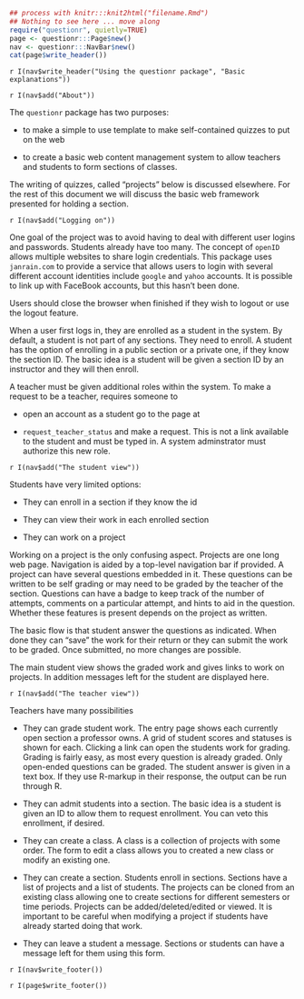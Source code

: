 ``` r
## process with knitr:::knit2html("filename.Rmd")
## Nothing to see here ... move along
require("questionr", quietly=TRUE)
page <- questionr:::Page$new()
nav <- questionr:::NavBar$new()
cat(page$write_header())
```
`r I(nav$write_header("Using the questionr package", "Basic explanations"))`

`r I(nav$add("About"))`

The `questionr` package has two purposes:

* to make a simple to use template to make self-contained quizzes to put on the web

* to create a basic web content management system to allow teachers and students to form sections of classes.

The writing of quizzes, called "projects" below is discussed elsewhere. For the rest of this document we will discuss the basic web framework presented for holding a section.



`r I(nav$add("Logging on"))`


One goal of the project was to avoid having to deal with different
user logins and passwords. Students already have too many. The concept
of `openID` allows multiple websites to share login credentials. This
package uses `janrain.com` to provide a service that allows users to
login with several different account identities include `google` and
`yahoo` accounts. It is possible to link up with FaceBook accounts, but this hasn't been done.

Users should close the browser when finished if they wish to logout or
use the logout feature.

When a user first logs in, they are enrolled as a student in the
system. By default, a student is not part of any sections. They need to
enroll. A student has the option of enrolling in a public section or a
private one, if they know the section ID. The basic idea is a student
will be given a section ID by an instructor and they will then enroll.

A teacher must be given additional roles within the system. To make a request to be a teacher, requires someone to 

* open an account as a student go to the page at
 
*  `request_teacher_status` and make a request. This is not a link
   available to the student and must be typed in. A system
   adminstrator must authorize this new role.


`r I(nav$add("The student view"))`

Students have very limited options:

* They can enroll in a section if they know the id 

* They can view their work in each enrolled section

* They can work on a project

Working on a project is the only confusing aspect. Projects are one
long web page. Navigation is aided by a top-level navigation bar if
provided. A project can have several questions embedded in it. These
questions can be written to be self grading or may need to be graded
by the teacher of the section. Questions can have a badge to keep
track of the number of attempts, comments on a particular attempt, and
hints to aid in the question. Whether these features is present
depends on the project as written.

The basic flow is that student answer the questions as indicated. When
done they can "save" the work for their return or they can submit the
work to be graded. Once submitted, no more changes are possible.

The main student view shows the graded work and gives links to work on
projects. In addition messages left for the student are displayed
here.


`r I(nav$add("The teacher view"))`

Teachers have many possibilities

* They can grade student work. The entry page shows each currently
  open section a professor owns. A grid of student scores and statuses
  is shown for each. Clicking a link can open the students work for
  grading. Grading is fairly easy, as most every question is already
  graded. Only open-ended questions can be graded. The student answer
  is given in a text box. If they use R-markup in their response, the
  output can be run through R.

* They can admit students into a section. The basic idea is a student
  is given an ID to allow them to request enrollment. You can veto
  this enrollment, if desired.

* They can create a class. A class is a collection of projects with
  some order. The form to edit a class allows you to created a new
  class or modify an existing one.

* They can create a section. Students enroll in sections. Sections
  have a list of projects and a list of students. The projects can be
  cloned from an existing class allowing one to create sections for
  different semesters or time periods. Projects can be
  added/deleted/edited or viewed. It is important to be careful when
  modifying a project if students have already started doing that
  work.

* They can leave a student a message. Sections or students can have a
  message left for them using this form.

<!--- Finish this off -->

`r I(nav$write_footer())`


`r I(page$write_footer())`
